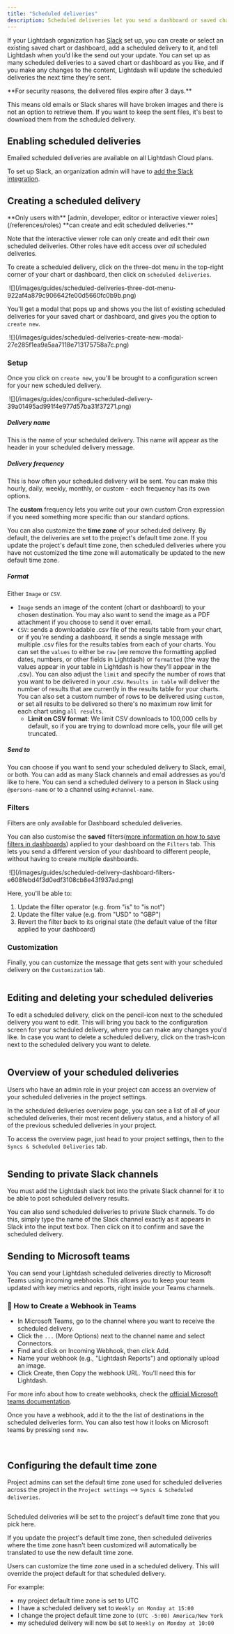 ```yaml
---
title: "Scheduled deliveries"
description: Scheduled deliveries let you send a dashboard or saved chart, and their results to people via email or Slack - even to people who don't have an account in your Lightdash instance.
---
```


If your Lightdash organization has [Slack](/guides/adding-slack-integration) set up, you can create or select an existing saved chart or dashboard, add a scheduled delivery to it, and tell Lightdash when you’d like the send out your update. You can set up as many scheduled deliveries to a saved chart or dashboard as you like, and if you make any changes to the content, Lightdash will update the scheduled deliveries the next time they’re sent.


<Info>
**For security reasons, the delivered files expire after 3 days.** 
  
This means old emails or Slack shares will have broken images and there is not an option to retrieve them. If you want to keep the sent files, it's best to download them from the scheduled delivery.
</Info>

## Enabling scheduled deliveries

Emailed scheduled deliveries are available on all Lightdash Cloud plans.

To set up Slack, an organization admin will have to [add the Slack integration](/guides/adding-slack-integration).

## Creating a scheduled delivery

<Info>
**Only users with** [admin, developer, editor or interactive viewer roles](/references/roles) **can create and edit scheduled deliveries.**

Note that the interactive viewer role can only create and edit their _own_ scheduled deliveries. Other roles have edit access over _all_ scheduled deliveries.
</Info>

To create a scheduled delivery, click on the three-dot menu in the top-right corner of your chart or dashboard, then click on `scheduled deliveries`.

<Frame>
  <img src="" alt=""/>
</Frame>
![](/images/guides/scheduled-deliveries-three-dot-menu-922af4a879c906642fe00d5660fc0b9b.png)

You'll get a modal that pops up and shows you the list of existing scheduled deliveries for your saved chart or dashboard, and gives you the option to `create new`.

<Frame>
  <img src="" alt=""/>
</Frame>
![](/images/guides/scheduled-deliveries-create-new-modal-27e285f1ea9a5aa7118e713175758a7c.png)

### Setup

Once you click on `create new`, you'll be brought to a configuration screen for your new scheduled delivery.

<Frame>
  <img src="" alt=""/>
</Frame>
![](/images/guides/configure-scheduled-delivery-39a01495ad991f4e977d57ba31f37271.png)

##### Delivery name

This is the name of your scheduled delivery. This name will appear as the header in your scheduled delivery message.

##### Delivery frequency

This is how often your scheduled delivery will be sent. You can make this hourly, daily, weekly, monthly, or custom - each frequency has its own options.

The **custom** frequency lets you write out your own custom Cron expression if you need something more specific than our standard options.

You can also customize the **time zone** of your scheduled delivery. By default, the deliveries are set to the project's default time zone. If you update the project's default time zone, then scheduled deliveries where you have not customized the time zone will automatically be updated to the new default time zone.

##### Format

Either `Image` or `CSV`.

* `Image` sends an image of the content (chart or dashboard) to your chosen destination. You may also want to send the image as a PDF attachment if you choose to send it over email.
* `CSV`: sends a downloadable .csv file of the results table from your chart, or if you're sending a dashboard, it sends a single message with multiple .csv files for the results tables from each of your charts. You can set the `values` to either be `raw` (we remove the formatting applied dates, numbers, or other fields in Lightdash) or `formatted` (the way the values appear in your table in Lightdash is how they'll appear in the .csv). You can also adjust the `limit` and specify the number of rows that you want to be delivered in your .csv. `Results in table` will deliver the number of results that are currently in the results table for your charts. You can also set a custom number of rows to be delivered using `custom`, or set all results to be delivered so there's no maximum row limit for each chart using `all results`.
   * **Limit on CSV format**: We limit CSV downloads to 100,000 cells by default, so if you are trying to download more cells, your file will get truncated.

##### Send to

You can choose if you want to send your scheduled delivery to Slack, email, or both. You can add as many Slack channels and email addresses as you'd like to here. You can send a scheduled delivery to a person in Slack using `@persons-name` or to a channel using `#channel-name`.

### Filters

<Info>

Filters are only available for Dashboard scheduled deliveries.

</Info>

You can also customise the **saved** filters([more information on how to save filters in dashboards](/guides/limiting-data-using-filters#adding-saved-filters-to-your-dashboard)) applied to your dashboard on the `Filters` tab. This lets you send a different version of your dashboard to different people, without having to create multiple dashboards.

<Frame>
  <img src="" alt=""/>
</Frame>
![](/images/guides/scheduled-delivery-dashboard-filters-e608febd4f3d0edf3108cb8e43f937ad.png)

Here, you'll be able to:

1. Update the filter operator (e.g. from "is" to "is not")
2. Update the filter value (e.g. from "USD" to "GBP")
3. Revert the filter back to its original state (the default value of the filter applied to your dashboard)

### Customization

Finally, you can customize the message that gets sent with your scheduled delivery on the `Customization` tab.

<Frame>
  <img src="/images/guides/scheduled-delivery-customization-bff8b45b37d11ead29b064e1bdf4e6b9.png" alt=""/>
</Frame>

## Editing and deleting your scheduled deliveries

To edit a scheduled delivery, click on the pencil-icon next to the scheduled delivery you want to edit. This will bring you back to the configuration screen for your scheduled delivery, where you can make any changes you'd like. In case you want to delete a scheduled delivery, click on the trash-icon next to the scheduled delivery you want to delete.

<Frame>
  <img src="/images/guides/edit-delete-scheduled-delivery-0cf24006486d5038ba242f37cd682187.png" alt=""/>
</Frame>


## Overview of your scheduled deliveries

Users who have an admin role in your project can access an overview of your scheduled deliveries in the project settings.

In the scheduled deliveries overview page, you can see a list of all of your scheduled deliveries, their most recent delivery status, and a history of all of the previous scheduled deliveries in your project.

To access the overview page, just head to your project settings, then to the `Syncs & Scheduled Deliveries` tab.

<Frame>
  <img src="/images/guides/scheduled-deliveries-overview-4d01e9ce6fd3066699b1ded117a86497.png" alt=""/>
</Frame>


## Sending to private Slack channels

<Info>

You must add the Lightdash slack bot into the private Slack channel for it to be able to post scheduled delivery results.
</Info>

You can also send scheduled deliveries to private Slack channels. To do this, simply type the name of the Slack channel exactly as it appears in Slack into the input text box. Then click on it to confirm and save the scheduled delivery.

## Sending to Microsoft teams

You can send your Lightdash scheduled deliveries directly to Microsoft Teams using incoming webhooks. This allows you to keep your team updated with key metrics and reports, right inside your Teams channels.

### 🔗 How to Create a Webhook in Teams

- In Microsoft Teams, go to the channel where you want to receive the scheduled delivery.
- Click the `...` (More Options) next to the channel name and select Connectors.
- Find and click on Incoming Webhook, then click Add.
- Name your webhook (e.g., "Lightdash Reports") and optionally upload an image.
- Click Create, then Copy the webhook URL. You'll need this for Lightdash.

For more info about how to create webhooks, check the [official Microsoft teams documentation](https://learn.microsoft.com/en-us/microsoftteams/platform/webhooks-and-connectors/how-to/add-incoming-webhook?tabs=newteams%2Cdotnet). 

Once you have a webhook, add it to the the list of destinations in the scheduled deliveries form. You can also test how it looks on Microsoft teams by pressing `send now`.

<Frame>
  <img src="/images/guides/msteams-scheduler.png" alt=""/>
</Frame>

<Frame>
  <img src="/images/guides/msteams-chart.png" alt=""/>
</Frame>


## Configuring the default time zone

Project admins can set the default time zone used for scheduled deliveries across the project in the `Project settings` \--> `Syncs & Scheduled deliveries`.

<Frame>
  <img src="/images/guides/project-default-time-zone-6934eca82e7b3a4e03ee345cf461d782.jpg" alt=""/>
</Frame>


Scheduled deliveries will be set to the project's default time zone that you pick here.

<Info>
If you update the project's default time zone, then scheduled deliveries where the time zone hasn't been customized will automatically be translated to use the new default time zone.
</Info>

Users can customize the time zone used in a scheduled delivery. This will override the project default for that scheduled delivery.

For example:

* my project default time zone is set to UTC
* I have a scheduled delivery set to `Weekly on Monday at 15:00`
* I change the project default time zone to `(UTC -5:00) America/New York`
* my scheduled delivery will now be set to `Weekly on Monday at 10:00`
